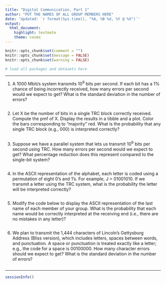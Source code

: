 ```yaml
---
title: "Digital Communication, Part 1"
author: "PUT THE NAMES OF ALL GROUP MEMBERS HERE"
date: 'Updated: `r format(Sys.time(), "%A, %B %d, %Y @ %X")`'
output: 
  html_document: 
    highlight: textmate
    theme: cosmo
---
```


```r
knitr::opts_chunk$set(comment = "")
knitr::opts_chunk$set(message = FALSE)
knitr::opts_chunk$set(warning = FALSE)
```

```r
# load all packages and datasets here

```

<hr>

1) A 1000 Mbit/s system transmits 10^9^ bits per second. If each bit has a 1% chance of being incorrectly received, how many errors per second would we expect to get? What is the standard deviation in the number of errors?

```r

```


2) Let X be the number of bits in a single TRC block correctly received. Compute the pmf of X. Display the results in a tibble and a plot. Color the bars corresponding to "majority" red. What is the probability that any single TRC block (e.g., 000) is interpreted correctly?

```r

```


3) Suppose we have a parallel system that lets us transmit 10^9^ bits per second using TRC. How many errors per second would we expect to get? What percentage reduction does this represent compared to the single-bit system?

```r

```


4) In the ASCII representation of the alphabet, each letter is coded using a permutation of eight 0’s and 1’s. For example, J = 01001010. If we transmit a letter using the TRC system, what is the probability the letter will be interpreted correctly?

```r

```


5) Modify the code below to display the ASCII representation of the last name of each member of your group. What is the probability that each name would be correctly interpreted at the receiving end (i.e., there are no mistakes in any letter)?

```r

```


6) We plan to transmit the 1,444 characters of Lincoln's Gettysburg Address (Bliss version), which includes letters, spaces between words, and punctuation. A space or punctuation is treated exactly like a letter; e.g., the code for a space is 00100000. How many character errors should we expect to get? What is the standard deviation in the number of errors?

```r

```


<hr>

```r
sessionInfo()
```

